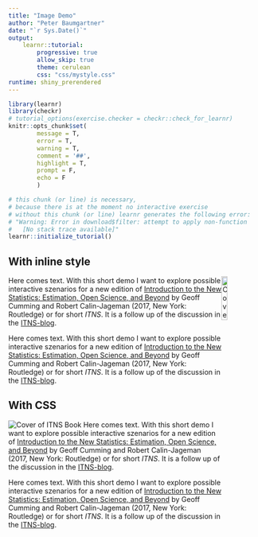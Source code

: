 ```yaml
---
title: "Image Demo"
author: "Peter Baumgartner"
date: "`r Sys.Date()`"
output: 
    learnr::tutorial:
        progressive: true
        allow_skip: true
        theme: cerulean
        css: "css/mystyle.css"
runtime: shiny_prerendered
---
```



```r
library(learnr)
library(checkr)
# tutorial_options(exercise.checker = checkr::check_for_learnr)
knitr::opts_chunk$set(
        message = T,
        error = T,
        warning = T,
        comment = '##',
        highlight = T,
        prompt = F,
        echo = F
        )

```

```r
# this chunk (or line) is necessary,
# because there is at the moment no interactive exercise
# without this chunk (or line) learnr generates the following error:
# "Warning: Error in download$filter: attempt to apply non-function
#   [No stack trace available]"
learnr::initialize_tutorial()
```


## With inline style

<img style="float: right; width: 15%"
    src="../images/itns-cover.png" alt="Cover of ITNS Book">
Here comes text. With this short demo I want to explore possible interactive szenarios for a new edition of [Introduction to the New Statistics: Estimation, Open Science, and Beyond](https://www.routledgetextbooks.com/textbooks/9781138825529/default.php) by Geoff Cumming and Robert Calin-Jageman (2017, New York: Routledge) or for short _ITNS_. It is a follow up of the discussion in the  [ITNS-blog](https://thenewstatistics.com/itns/2018/10/09/itns-the-second-edition/#comment-99).

Here comes text. With this short demo I want to explore possible interactive szenarios for a new edition of [Introduction to the New Statistics: Estimation, Open Science, and Beyond](https://www.routledgetextbooks.com/textbooks/9781138825529/default.php) by Geoff Cumming and Robert Calin-Jageman (2017, New York: Routledge) or for short _ITNS_. It is a follow up of the discussion in the  [ITNS-blog](https://thenewstatistics.com/itns/2018/10/09/itns-the-second-edition/#comment-99).

## With CSS

<img class="right" 
    src="../images/itns-cover.png" alt="Cover of ITNS Book">
Here comes text. With this short demo I want to explore possible interactive szenarios for a new edition of [Introduction to the New Statistics: Estimation, Open Science, and Beyond](https://www.routledgetextbooks.com/textbooks/9781138825529/default.php) by Geoff Cumming and Robert Calin-Jageman (2017, New York: Routledge) or for short _ITNS_. It is a follow up of the discussion in the  [ITNS-blog](https://thenewstatistics.com/itns/2018/10/09/itns-the-second-edition/#comment-99).

Here comes text. With this short demo I want to explore possible interactive szenarios for a new edition of [Introduction to the New Statistics: Estimation, Open Science, and Beyond](https://www.routledgetextbooks.com/textbooks/9781138825529/default.php) by Geoff Cumming and Robert Calin-Jageman (2017, New York: Routledge) or for short _ITNS_. It is a follow up of the discussion in the  [ITNS-blog](https://thenewstatistics.com/itns/2018/10/09/itns-the-second-edition/#comment-99).


